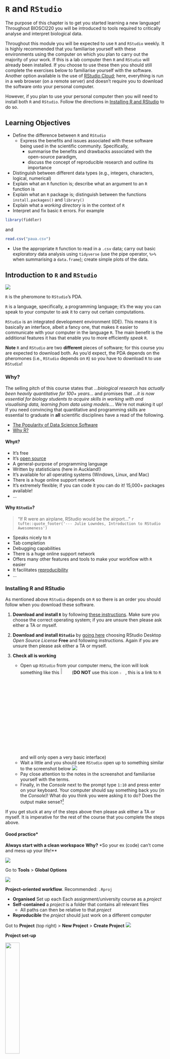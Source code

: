 #  `R` and `RStudio`

The purpose of this chapter is to get you started learning a new language! Throughout BIOSCI220 you will be introduced to tools required to critically analyse and interpret biological data.

Throughout this module you will be expected to use `R` and `RStudio` weekly. It is highly
recommended that you familiarise yourself with these environments using the computer on
which you plan to carry out the majority of your work. If this is a lab computer then `R` and
`RStudio` will already been installed. If you choose to use these then you should still complete the exercises below to familiarise yourself with the software. Another option available is the use of [RStudio Cloud](https://rstudio.cloud/); here, everything is run in a web browser (on a remote server) and doesn't require you to download the software onto your personal computer.


However, if you plan to use your personal computer then you will need to install both `R` and `RStudio`. Follow the directions in [Installing R and RStudio] to do so.

## Learning Objectives

+ Define the difference between `R` and `RStudio`
    + Express the benefits and issues associated with these software being used in the scientific community. Specifically,
        + summarise the benefits and drawbacks associated with the open-source paradigm,
        + discuss the concept of reproducible research and outline its importance
+ Distinguish between different data types (e.g., integers, characters, logical, numerical)
+ Explain what an `R` function is; describe what an argument to an `R` function is
+ Explain what an `R` package is; distinguish between the functions `install.packages()` and `library()`
+ Explain what a *working directory* is in the context of `R`
+ Interpret and fix basic  `R` errors. For example

```r
library(fiddler)
```
and

```r
read.csv("paua.csv")
```

+ Use the appropriate `R` function to read in a `.csv` data; carry out basic exploratory data analysis using `tidyverse` (use the pipe operator, `%>%` when summarising a `data.frame`); create simple plots of the data.


## Introduction to `R` and `RStudio`

![](figs/r-rstudio-pda.jpg)

`R` is the pheromone to `RStudio`'s PDA.


`R` is a language, specifically, a programming language; it's the way you can speak to your computer to ask it to carry out certain computations.

`RStudio` is an integrated development environment (IDE). This means it is basically an interface, albeit a fancy one, that makes it easier to communicate with your computer in the language `R`. The main benefit is the additional features it has that enable you to more efficiently *speak* `R`.

**Note** `R` and `RStudio` are two **different** pieces of software; for this course you are expected to download both. As you'd expect, the PDA depends on the pheromones (i.e., `RStudio` depends on `R`) so you have to download `R` to use `RStudio`! 

### Why?

The selling pitch of this course states that *...biological research has actually been heavily quantitative for 100+ years...* and promises that *...it is now essential for biology students to acquire skills in working with and visualising data, learning from data using models...*. We're not making it up! If you need convincing that quantitative and programming skills are essential to graduate in **all** scientific disciplines have a read of the following.

+ [The Popularity of Data Science Software](http://r4stats.com/articles/popularity/)
+ [Why R?](https://datacarpentry.org/semester-biology/about/why-r/)


#### Why`R`?

+ It's free
+ It's [open source](https://opensource.com/resources/what-open-source)
+ A general-purpose of programming language
+ Written by statisticians (here in Auckland!)
+ It's available for all operating systems (Windows, Linux, and Mac)
+ There is a huge online support network
+ It's extremely flexible; if you can code it you can do it! 15,000+ packages available!
+ ...

#### Why `RStudio`?

> "If R were an airplane, RStudio would be the airport..." `r tufte::quote_footer('--- Julie Lowndes, Introduction to RStudio Awesomeness')`

 
+ Speaks nicely to `R`
+ Tab completion
+ Debugging capabilities
+ There is a huge online support network
+ Offers many other features and tools to make your workflow with `R` easier
+ It facilitates [reproducibility](https://en.wikipedia.org/wiki/Reproducibility)
+ ...

### Installing R and RStudio

As mentioned above `RStudio` depends on `R` so there is an order you should follow when you download these software.

 1. **Download and install `R`** by following [these instructions](https://cloud.r-project.org/). Make sure you choose the correct operating system; if you are unsure then please ask either a TA or myself.
 
 2. **Download and install `RStudio`** by [going here](https://rstudio.com/products/rstudio/download/) choosing RStudio Desktop *Open Source License* **Free** and following instructions. Again if you are unsure then please ask either a TA or myself.

 3. **Check all is working**
    + Open up `RStudio` from your computer menu, the icon will look something like this ![](https://vectorified.com/images/rstudio-icon-31.png){width=7%} (**DO NOT** use this icon  ![](https://cdn.iconscout.com/icon/free/png-512/r-5-283170.png){width=4%}, this is a link to `R` and will only open a very basic interface)
    + Wait a little and you should see `RStudio` open up to something similar to the screenshot below
    ![](https://stats220.earo.me/img/rstudio-interface.png)
    + Pay close attention to the notes in the screenshot and familiarise yourself with the terms.
    + Finally, in the *Console* next to the prompt type `1:10` and press enter on your keyboard. Your computer should say something back you (in the *Console*)! What do you think you were asking it to do? Does the output make sense?^[You should have seen the numbers 1 to 10 printed out as a sequence.]

If you get stuck at any of the steps above then please ask either a TA or myself. It is imperative for the rest of the course that you complete the steps above.

#### Good practice*

**Always start with a clean workspace** **Why?** *So your ex (code) can't come and mess up your life!**

![](https://memegenerator.net/img/instances/57296391/when-your-ex-texts-you-after-months-hey-whats-up-not-today-satan-not-today.jpg) 


Go to **Tools** > **Global Options**

![](https://miro.medium.com/max/2784/1*dUNl71Jic2zYhYS2hxOBZA.png)


**Project-oriented workflow**. Recommended: `.Rproj`

+ **Organised** Set up each Each assignment/university course as a *project*
+ **Self-contained** a *project* is a folder that contains all relevant files
   + All paths can then be relative to that *project*
+ **Reproducible** the *project* should just work on a different computer

Got to **Project** (top right) > **New Project** > **Create Project** ![](https://stats220.earo.me/img/rstudio-proj.png)

**Project set-up**

![](https://raw.githubusercontent.com/martinctc/blog/master/images/RPROJECT_2000dpi.png){width=30%}


`r emo::ji("warning")`Warning`r emo::ji("warning")`

[Jenny Bryan will set your computer on fire](https://www.tidyverse.org/blog/2017/12/workflow-vs-script/) `r emo::ji("fire")` if you start your script like this

```r
rm(list = ls())
```

This

+ does **NOT** create a fresh `R` process
+ it makes your script vulnerable
+ it **will** come back to bite you



### Getting started

As in *step 3.* above  open up `RStudio` from your computer menu, the icon will look something like this ![](https://vectorified.com/images/rstudio-icon-31.png){width=7%}. Using the diagram above identify the different panes:

 + *Console* where you directly type command in and communicate with your computer (via the language `R`).
 + *Environment pane*
 + *Files pane*

Some terminology

+ *Running* code: the act of telling R to perform an act by giving it commands in the console.
+ *Objects*: where values are saved in  (see later for creating an *object*.
+ *Script*: a text file containing a set of commands and comments.
+ *Comments*: notes written within a *Script* to better document/explain what's happening

### R *Script*s (a `.r` file)

Go **File** > **New File** > **R Script** to open up a new *Script*

If you had only three panes showing before, a new (fourth) pane should open up in the top left of `RStudio`. This file will have a `.r` extension and is where you can write, edit, and save the `R` commands you write. It's a dedicated text editor for your `R` code (very useful if you want to save your code to run at a later date). The main difference between typing your code into a *Script* vs *Console* is that you edit it and save it for later! Remember though the *Console* is the pane where you communicate with your computer so all code you write will have to be *Run* here. There are two ways of *running* a line of code you've written in your *Script*

 + Ensure your cursor is on the line of code you want to run, hold down **Ctrl** and press **Enter**.
 + Ensure your cursor is on the line of code you want to run, then use your mouse to click the Run button (it has a green arrow next to it) on the top right of the *Script* pane.

Type `1:10` in your *Script* and practise *running* this line of code using both methods above. Not that if you've *Run* the code successfully then your computer will speak back to you each time via the *Console*

### Writing *Comments*

*Comments* are notes to yourself (future or present) or to someone else and are, typically, written interspersed in your code. Now, the comments you write will typically be in a language your computer doesn't understand (e.g., English). So that you can write yourself notes in your *Script* you need to tell your computer using the `R` language to ignore them. To do this precede any note you write with \#, see below. The \# is `R` for *ignore anything after this character*.

```r
## IGNORE ME
## I'm a comment
## I repeat I'm a comment
## I am not a cat
## OK let's run some code
2 + 2
## Hmm maybe I should check this
## @kareem_carr ;-)
```

Now remember when you want to leave your `R` session you'll need to **Save** your *Script* to use it again. To do this go **File** > **Save As** and name your file what you wish (remember too to choose a relevant folder on your computer, or as recommended use the `.Rproj` set-up as above).

### Data types


![](https://raw.githubusercontent.com/allisonhorst/stats-illustrations/master/other-stats-artwork/continuous_discrete.png)
Artwork by [\@allison_horst](https://github.com/allisonhorst/)

Here we're covering data types in `R` (e.g., integers, doubles/numeric, logical, and characters).

+ Integers are whole values like 1, 0, 220. These are classified `"integer"` or `int` in `R`.
+ Numeric values are a larger set of values containing integers but also fractions and decimal values, for example -56.94 and 1.3.  These are classified `"numeric"` or `num` or `dbl` in `R`.
+ Logicals are either TRUE or FALSE. These are classified `"logical"` or `lgl` in `R`.

+ Characters are text such as “Charlotte”, “BIOSCI220”, and “Statistics is the greatest subject ever”. Note that characters are denoted with the quotation marks around them and are classified `"character"` or `chr` in `R`.

```r
## As an example we're going to as our computer using R what it classified the character string "Charlotte" as
class("Charlotte")
```

### Creating *Objects*

*Objects* are created values using the symbols `<-` (an arrow formed out of `<` and `-`). Like we, typically, write an equation the left-hand side is the *Object* we're defining (creating) and the right-hand side is the stuff we're defining it as.  For example, below I'm creating the *Object* `my_name` and assigning it the character string of my first name.

```r
my_name <- "Charlotte"
```

So now the Object `my_name` ‘contains’ the value `"Charlotte"`. Another assignment to the same object will overwrite the content.

```r
my_name <- "Moragh"
```

To check the content of an *Object* you can simply as your computer to print it out for you (in `R`).

```r
my_name
```


*Note*: `R` is case sensitive: it treats `my_name` and `My_Name` as **different** objects.

An object can be assigned a collection of things:

```r
my_names <- c("Charlotte", "Moragh", "Jones-Todd")
my_names
some_numbers <- c(1,4,5,13,45,90)
some_numbers
```

An *Object* can also be an entire dataset, see [Exploratory Data Analysis (EDA)] below.


### `R` functions

Functions (or commands) perform tasks in R. They take in inputs called *arguments* and return outputs. You can either manually specify a function’s arguments or use the function’s default values. For example, the function `seq()` in R generates a sequence of numbers. If you just run `seq()` it will return the value 1. That doesn’t seem very useful! This is because the default arguments are set as `seq(from = 1, to = 1)`. Thus, if you don't pass in different values for from and to to change this behaviour, your computer just assumes all you want is the number 1. You can change the argument values by updating the values after the `=` sign. If we try out `seq(from = 2, to = 5)` we get the result `r `seq(from = 2, to = 5)` that we might expect.

### `R` packages

An `R` *package* is simply a collection of functions! Typically all focused on a particular type of procedure.

The base installation of `R` comes with many useful packages as standard and these packages will contain many of the functions you will use on a daily basis (e.g., `mean()`, `length()`). However, often we wish to do more than base `R` offer! To do this we need to access all the other amazing packages there are in the `R`verse. 

![](https://upload.wikimedia.org/wikipedia/commons/thumb/e/e4/Interior_view_of_Stockholm_Public_Library.jpg/800px-Interior_view_of_Stockholm_Public_Library.jpg)

CRAN is like a centralised library with thousands of books in stock. 

To access the contents of a book (package) you first need to request it for (install it into)  your local library (your computer)

![](https://images.ctfassets.net/pwv49hug9jad/6nubl8JUsMvwqW6FAGaqV9/f8bff26d339059d8d73ba77924d835b7/reading-rooms-feature-image-8.jpg)

Your can only access books in your local library.


```r
install.packages('the.package.name')
```

![](https://www.dnb.de/SharedDocs/Bilder/EN/Buehnen/professionell_umgangMitMedien_buehne.jpg?__blob=normal&v=2)

To access the knowledge in a particular book (use the function is the package) you need to tell your computer via `R` to go get the book of the shelf. Then you have access to all the functions it contains!

```r
library(the.package.name)
```

### `R` Errors

Sometimes rather than doing what you expect it to your computer will return an Error message to you via the *Console* prefaced with **Error in...* followed by text that will try to explain what went wrong. This, generally, means something has gone wrong, so what do you do?

 + **Read it**! THE MESSAGES ARE WRITTEN IN PLAIN ENGLISH (MOSTLY)
 + **DO NOT** continue running bits of code hoping the issue will go away. IT WILL NOT.
 + Try and work out what it means and fix it by:
 
    + reading the documentation, see []
    + search or ask questions on [Stack Overflow](https://stackoverflow.com/) or [RStudio Community](https://community.rstudio.com/)


Sometimes your computer will return a warning messages to you prefaced "Warning:". These can sometimes be ignored as they may not affect us. However, READ THE MESSAGE and decide for yourself. Occasionally, also your computer will write you a friendly message, just keeping you up-to date with what it's doing, again don't ignore these they might be telling you something useful!


### Working directories

![](https://upload.wikimedia.org/wikipedia/commons/d/df/Map-kassel-1-800.jpg)

You need to tell your computer where to look!

Look at the top of your *Console*. You will see something like *~/Desktop/* or *C://Users/...* (it won't be an exact match of course). This is the 'address' of where your computer is looking. Now, run `getwd()` and see what output you get (it will be the same as written on the top of your *Console* pane. This is because `getwd()` stands for **get** the current **w**orking**d**irectory (i.e., the current directory you are currently *working* in) e.g., 

```r
getwd()
```

You should ensure that you are aware of which directory you're working in (which folder `RStudio` is looking in by default) as this is important later on when we come to reading in files and saving our work!

#### Changing address

So you're not where you want to be!

Click **Session** > **Set Working Directory** > **Choose Directory** > *Chose where you want to go*

Now notice that something has been written in your *Console* something similar to `setwd("~/Git/BIOSCI220/data")`. Now `setwd()` stands for **set** your **w**orking**d**irectory. If you know the address of the directory you want to work in without having to point-and-click you could use this command directly, in this case you've used the point-and-click to do it and RStudio has helpfully written out your choices as an `R` command.


### Getting help

![](https://r-coder.com/wp-content/uploads/2020/03/help-r.png)

[Where to go?]

Let's say we want to learn more about the function `mean()` (we can take a wild guess at what it calculates, but... what if we didn't know for sure. There are two ways we can ask within `RStudio`

```r
?mean()
```

or 

```r
help(mean)
```
Try both and see what pops up in your right-hand bottom pane!

Failing that Google is (often) your friend

![](https://data.whicdn.com/images/140984685/original.gif)



## Exploratory Data Analysis (EDA)


To finish off this section and to ensure you're all set to go for the rest of the module we're going to carry out some exploratory data analysis and visualisations on some real-world data :-)

For this module we will be using `tidyverse`. ['tidyverse'](https://www.tidyverse.org/) is a collection of `R` packages that all share underlying design philosophy, grammar, and data structures. They are specifically designed to make data wrangling, manipulation, visualisation, and analysis simpler.

To install **all** the packages that belong to the `tidyverse` run

```r
## request (download) the tidyverse packages from the centralised library
install.packages("tidyverse")

```

To tell your computer to access the `tidyverse` functionality in your session run `r library(tidyverse)` (**Note** you'll have to do this each time you start up an `R` session):

```r
## Get the tidyverse packages from our local library
## Do this every time you start a new session
## and want to use the tidyverse! 
library(tidyverse)
```

### Reading in data from a `.csv` file

First off download the `paua.csv` file from CANVAS onto your computer (remember which folder you saved it in!)

To read the data into `RStudio` 

 In the *Environment* pane click **Import Dataset** > ** From Text (readr)** > **Browse** > *Choose your file, remembering which folder you downloaded it to* > *Another pane should pop up, check the data looks as you might expect* > **Import**
 You should now notice that in the *Environment* pane there is something listed under *Data* (this is the name of the data.frame *Object* containing the data we will explore)

Now notice how in the *Console* a few lines of code have been added. These are the commands you were telling your computer via the point-and-click procedure you went through! Notice the character string inside `read_csv()`... This is the full 'address' of your data (the folder you saved it in). When you tell your computer to look for something you need to tell it exactly where it is! Remember the `getwd()` command above, this tells you the default location `RStudio` will look for a file, if your file is not in this folder you have to tell it the **full** address.


### Using functions to explore the data

Automatically `RStudio` has run the command `View()` for you. This makes your dataset show itself in the top left pane. It's like looking at the data in Excel. Follow along with the commands below, I recommend that you open up a new *Script* and use that to write and save your commands for later. Don't forget to ensure you have read the **paua** into your session (all commands below assume that your data *Object* is called `paua`, if you've called it something different then just replace `paua` with whatever you've called it below.

```r
paua <- read_csv("../data/paua.csv")
```

Now let's go ahead and use some functions to ask and answer questions about our data. The first thing you should **always** do is view any data frames you import.

+ Let's have a look at your data in the *Console*

```r
paua
```

So, what does this show us?

+ `A tibble: 60 x 3`: A `tibble` is a specific kind of data frame in `R`. Our `paua` dataset has
   + `60` rows (i.e., 60 different observations). Here, each observation corresponds to a P$\overline{a}$ua shell.
   + `3` columns corresponding to 3 variables describing each observation.
+ `Species`, `Length`, and `Age` are the different variables of this dataset.
+ We then have a preview of the first 10 rows of observations corresponding to the first 10 P$\overline{a}$uashells. ```... with 50 more rows` indicates there are 50 more rows to see, but these have not been printed (likely as it would clog our screen)

Let's look at some other ways of exploring the data.

+ Using the `View()` command (recall from above)  to explore the data in a pop-up viewer

```r
View(paua)
```

+ Using the `glimpse()` command for an alternative view

```r
glimpse(paua)
```

`glimpse()` will give you the first few entries of each variable in a row after the variable name. Note also, that the data type  of the variable is given immediately after each variables name inside `< >`.

#### The pipe operator `%>%`

A nifty `tidyverse` tool is called the pipe operator `%>%`. The pipe operator allows us to combine multiple operations in `R` into a single sequential chain of actions.

Say you would like to perform a hypothetical sequence of operations on a hypothetical data frame x using hypothetical functions f(), g(), and h():



 This is where the pipe operator %>% comes in handy. %>% takes the output of one function and then “pipes” it to be the input of the next function. Furthermore, a helpful trick is to read %>% as “then” or “and then.” For example, you can obtain the same output as the hypothetical sequence of functions as follows:

```r
x %>% 
  f() %>% 
  g() %>% 
  h()
```
You would read this sequence as:

+ Take x then
+ Use this output as the input to the next function f() then
+ Use this output as the input to the next function g() then
+ Use this output as the input to the next function h()


So to calculate the mean **Age** of each **Species** in the `paua` dataset we would use

```r
paua %>%
group_by(Species) %>%
summarize(mean_age = mean(Age))
```

You would read the sequence  above as:

+ Take the `paua` data.frame then
+ Use this and apply the `group_by()` function to group by `Species`
+ Use this output and apply the `summarize()` function to calculate the mean (using (`mean()`) `Age` of each group (`Species`), calling the resulting number `mean_age`



### Basic plotting (for your own purposes)

The payoff is so clear: you make informative plots that help you understand data.

```r
boxplot(Age ~ Species, data  = paua)
```

So what have we asked our computer to do here? Given what we know about the types of data our `paua` *Object* contains what plots do you think would be most appropriate for each variable? Below is some example code; each line of code will produce a plot (perhaps not a sensible one though). What do you think? What is each plot showing us?

```r
boxplot(Length ~ Species, data  = paua)
boxplot(Age ~ Species, data  = paua)
plot(Age ~ Length, data  = paua)
boxplot(Age ~ Length, data  = paua)
plot(paua$Age)
```

## Other resources: optional but recommended

![](https://raw.githubusercontent.com/allisonhorst/stats-illustrations/master/rstats-artwork/r_rollercoaster.png)
Artwork by [\@allison_horst](https://github.com/allisonhorst/)


+ [R for Data Science](https://r4ds.had.co.nz/)
+ [RStudio Education](https://education.rstudio.com/learn/beginner/)
+ [An Introduction to R](https://intro2r.com/)
+ [Learning statistics with R: A tutorial for psychology students and other beginners](https://learningstatisticswithr.com/lsr-0.6.pdf)
+ [R for Biologists](https://www.rforbiologists.org/)
+ [Quantitative Biology: Basic Introduction to R](http://phylo.wikidot.com/biosci220:quantitative-biology)
